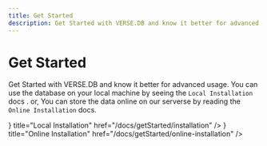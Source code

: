 ```yaml
---
title: Get Started
description: Get Started with VERSE.DB and know it better for advanced usage
---
```



# Get Started

Get Started with VERSE.DB and know it better for advanced usage.
You can use the database on your local machine by seeing the `Local Installation` docs
. or,
You can store the data online on our serverse by reading the `Online Installation` docs.

<Cards>
  <Card
    icon={<ArrowRightIcon />}
    title="Local Installation"
    href="/docs/getStarted/installation"
  />
  <Card
    icon={<ArrowRightIcon />}
    title="Online Installation"
    href="/docs/getStarted/online-installation"
  />
</Cards>
